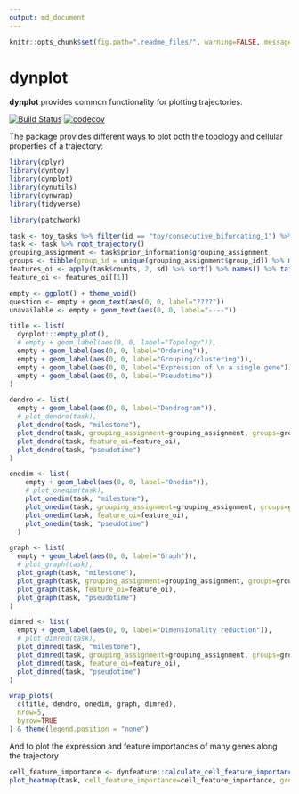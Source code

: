 ```yaml
---
output: md_document
---
```


<!-- README.md is generated from README.Rmd. Please edit that file -->

```r
knitr::opts_chunk$set(fig.path=".readme_files/", warning=FALSE, message=FALSE, error=FALSE, echo = TRUE)
```

# dynplot

**dynplot** provides common functionality for plotting trajectories.

[![Build Status](https://travis-ci.org/dynverse/dynplot.svg)](https://travis-ci.org/dynverse/dynplot)
[![codecov](https://codecov.io/gh/dynverse/dynplot/branch/master/graph/badge.svg)](https://codecov.io/gh/dynverse/dynplot)

The package provides different ways to plot both the topology and cellular properties of a trajectory:

```r
library(dplyr)
library(dyntoy)
library(dynplot)
library(dynutils)
library(dynwrap)
library(tidyverse)

library(patchwork)

task <- toy_tasks %>% filter(id == "toy/consecutive_bifurcating_1") %>% extract_row_to_list(1)
task <- task %>% root_trajectory()
grouping_assignment <- task$prior_information$grouping_assignment
groups <- tibble(group_id = unique(grouping_assignment$group_id)) %>% mutate(color=dynplot:::milestone_palette_list$auto(n()))
features_oi <- apply(task$counts, 2, sd) %>% sort() %>% names() %>% tail(10)
feature_oi <- features_oi[[1]]
```


```r
empty <- ggplot() + theme_void()
question <- empty + geom_text(aes(0, 0, label="????"))
unavailable <- empty + geom_text(aes(0, 0, label="----"))

title <- list(
  dynplot:::empty_plot(), 
  # empty + geom_label(aes(0, 0, label="Topology")),
  empty + geom_label(aes(0, 0, label="Ordering")),
  empty + geom_label(aes(0, 0, label="Grouping/clustering")),
  empty + geom_label(aes(0, 0, label="Expression of \n a single gene")), 
  empty + geom_label(aes(0, 0, label="Pseudotime"))
)

dendro <- list(
  empty + geom_label(aes(0, 0, label="Dendrogram")),
  # plot_dendro(task),
  plot_dendro(task, "milestone"),
  plot_dendro(task, grouping_assignment=grouping_assignment, groups=groups),
  plot_dendro(task, feature_oi=feature_oi),
  plot_dendro(task, "pseudotime")
)

onedim <- list(
    empty + geom_label(aes(0, 0, label="Onedim")),
    # plot_onedim(task),
    plot_onedim(task, "milestone"),
    plot_onedim(task, grouping_assignment=grouping_assignment, groups=groups),
    plot_onedim(task, feature_oi=feature_oi),
    plot_onedim(task, "pseudotime")
  )

graph <- list(
  empty + geom_label(aes(0, 0, label="Graph")),
  # plot_graph(task),
  plot_graph(task, "milestone"),
  plot_graph(task, grouping_assignment=grouping_assignment, groups=groups),
  plot_graph(task, feature_oi=feature_oi),
  plot_graph(task, "pseudotime")
)

dimred <- list(
  empty + geom_label(aes(0, 0, label="Dimensionality reduction")),
  # plot_dimred(task),
  plot_dimred(task, "milestone"),
  plot_dimred(task, grouping_assignment=grouping_assignment, groups=groups),
  plot_dimred(task, feature_oi=feature_oi),
  plot_dimred(task, "pseudotime")
)

wrap_plots(
  c(title, dendro, onedim, graph, dimred),
  nrow=5,
  byrow=TRUE
) & theme(legend.position = "none")

```


And to plot the expression and feature importances of many genes along the trajectory

```r
cell_feature_importance <- dynfeature::calculate_cell_feature_importance(task %>% dynwrap::add_waypoints_to_wrapper())
plot_heatmap(task, cell_feature_importance=cell_feature_importance, grouping_assignment = task$prior_information$grouping_assignment)
```


